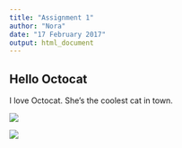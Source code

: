 ```yaml
---
title: "Assignment 1"
author: "Nora"
date: "17 February 2017"
output: html_document
---
```


## Hello Octocat  

I love Octocat. She's the coolest cat in town.

![](octocat.png)

![](https://dl.dropboxusercontent.com/u/11805474/painblogr/biostats/assignments/octocat.png)
